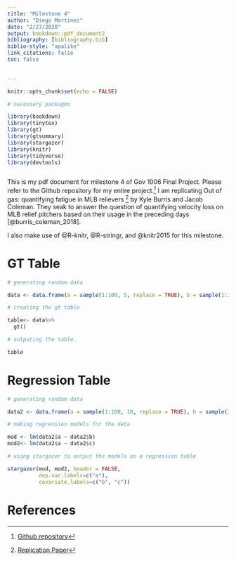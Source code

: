 ```yaml
---
title: "Milestone 4"
author: "Diego Martinez"
date: "2/27/2020"
output: bookdown::pdf_document2
bibliography: [bibliography.bib]
biblio-style: "apalike"
link_citations: false
toc: false

    
---
```


```r
knitr::opts_chunk$set(echo = FALSE)

# necessary packages 

library(bookdown)
library(tinytex)
library(gt)
library(gtsummary)
library(stargazer)
library(knitr)
library(tidyverse)
library(devtools)



```

This is my pdf document for milestone 4 of Gov 1006 Final Project. Please refer to the Github repository for my entire project.^[[Github repository](https://github.com/diegomartinez1221/gov_1006_replication_relief_fatigue)] I am replicating Out of gas: quantifying fatigue in MLB relievers ^[[Replication Paper](https://www-degruyter-com.ezp-prod1.hul.harvard.edu/downloadpdf/j/jqas.2018.14.issue-2/jqas-2018-0007/jqas-2018-0007.pdf)] by Kyle Burris and Jacob Coleman. They seak to answer the question of quantifying velocity loss on MLB relief pitchers based on their usage in the preceding days [@burris_coleman_2018]. 

I also make use of @R-knitr, @R-stringr, and @knitr2015 for this milestone.


# GT Table 

```r

# generating random data

data <- data.frame(a = sample(1:100, 5, replace = TRUE), b = sample(1:100, 5, replace = TRUE), c = sample(1:100, 5, replace = TRUE)) 

# creating the gt table 

table<- data%>%
  gt()

# outputing the table.

table
```



# Regression Table

```r

# generating random data

data2 <- data.frame(a = sample(1:100, 10, replace = TRUE), b = sample(1:100, 10, replace = TRUE), c = sample(1:100, 10, replace = TRUE))

# making regression models for the data 

mod <- lm(data2$a ~ data2$b) 
mod2<- lm(data2$a ~ data2$c) 

# using stargazer to output the models as a regression table 

stargazer(mod, mod2, header = FALSE,
          dep.var.labels=c("a"),
          covariate.labels=c("b", "c"))
```


# References